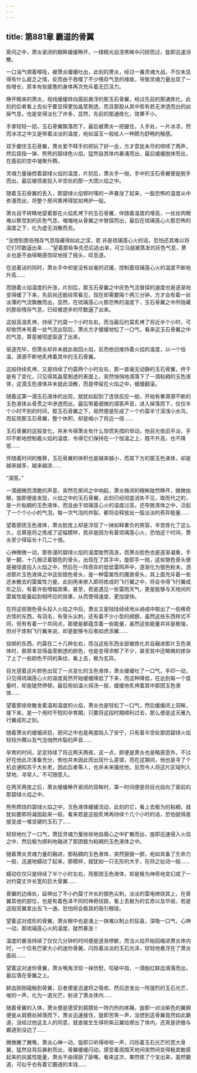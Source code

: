 ```yaml
---
---
---
```

title: 第881章 霸道的骨翼
---



房间之中，萧炎紧闭的眼眸缓缓睁开，一缕精光自漆黑眸中闪掠而过，旋即迅速消散。

一口浊气顺着喉咙，被萧炎缓缓吐出，此刻的萧炎，经过一番灵魂大战，不仅未显得有什么疲乏之情，反而由于吞噬了不少残存气息的缘故，导致灵魂力量出现了一些增长，原本有些疲惫的身体再次充斥着无匹活力。

睁开眼来的萧炎，视线缓缓转向面前悬浮的那玉石骨翼，经过先前的那通炼化，此刻的后者看上去似乎要显得更加晶莹剔透，而且那股从其中若有若无渗透而出的凶戾气息，也是变得淡化了许多，显然，先前的那通炼化，效果不小。

手掌轻轻一招，玉石骨翼飘落而下，最后被萧炎一把握住，入手处，一片冰凉，然而冰凉之中又是带着淡淡的温度，宛如温玉一般给人一种颇为舒畅的触感。

双手握住玉石骨翼，萧炎爱不释手的把玩了好一会，方才意犹未尽的啧啧了两声，然后屈指一弹，熊熊的碧绿色火焰，猛然自其体内暴涌而出，最后缓缓脱体而出，在面前的空中凝聚升腾。

灵魂力量操控着碧绿火焰的温度，片刻后，萧炎手一抛，手中的玉石骨翼便是脱手而出，最后被径直投入半空处的那一大团火焰之中。

随着玉石骨翼的丢入，那碧绿火焰顿时噗的一声暴涨了起来，一股恐怖的温度从中弥漫而出，将整个房间熏烤得犹如烤炉一般。

萧炎目不转睛地望着那在火焰炙烤下的玉石骨翼，伴随着温度的增高，一丝丝肉眼难以察觉到的灰色气息，嗤嗤地从骨翼之中冒探而出，最后在琉璃莲心火那恐怖的温度之下，化为虚无消散而去。

“没想到那些残存气息隐藏得如此之深，若 非是琉璃莲心火的话，恐怕还其难以将它们尽数逼出来……”望着那些争先恐后逃出来，可立马就被蒸发的灰色气息，萧炎也是不由得略感惊叹地摇了摇头，叹息道。

在说着话的同时，萧炎手中却是没有丝毫的迟缓，控制着琉璃莲心火的温度不断地升高……

而随着火焰温度的升涨，片刻后，那玉石骨翼之中灰色气流冒探的速度也是逐渐地变得缓了下来，先前尚还能经常看见，现在却需要隔个两三分钟，方才会有着一丝淡薄的气流飘散而出，显然，在琉璃莲心火那恐怖的温度下，玉石骨翼之中所隐藏的那些残存气息，已经被逐步的尽数逼了出来。

这般高温炙烤，持续了约莫一个小时左右，而当最后约莫炙烤了将近半个小时，可却依然未有着一丝气流出现后，萧炎方才缓缓地松了一口气，看来这玉石骨翼之中的气息，算是被彻底驱逐了出来。

驱逐完毕，但萧炎却并未就此收回火焰，反而依旧维持着火焰的温度，以一个恒温，源源不断地炙烤着其中的玉石骨翼。

这般持续炙烤，又是持续了约莫两个小时左右，那一直毫无动静的玉石骨翼，终于是有了变化，只见得其晶莹剔透的表面上，突然悄悄地滴落下了一滴粘稠的玉色液体，这滴玉色液体并未就此消散，而是停留在火焰之中，缓缓翻滚。

随着这第一滴玉石液体的出现，就犹如起到了连锁反应一般，开始有眷源源不断的玉色液体从骨贯之中渗透而出，最后带着细微的滴答声音，进入掉落而下，仅仅半个小时不到的时间，那玉石骨翼之下，局然便是形成了一个约莫半寸深浅小水沟，而反观那玉石骨翼，整个休积，却是缩小了将近一倍……

玉石骨翼的这般变化，并未令得萧炎有什么惊慌失措的举动，他目光依旧平淡，手印不断地控制着火焰的温度，令得它们保持在一个恒温之上，既不升高，也不降低……

伴随着时间的推移，玉石骨翼的体积也是越来越小，而其下方的那玉色液体，却是越来越多，越来越浓……

“滴答。”

一滴细微而清脆的声音，突然在房间之中响起，萧炎微闭的眼眸陡然睁开，微微抬眼，旋即便是发现，火焰之中的玉石骨翼，此刻已经彻底消失不见，取而代之的，是一片粘稠的玉色液体，而且由于琉璃莲心火的温度过高，还导致液体之中，泛起了一个个小小的气泡，每一次气泡的炸裂，都将会释放出一股淡淡的奇异能量……

望着那团玉色液体，萧炎脸庞上却是浮现了一抹如释重负的笑容，辛苦炼化了这么久，总算是将之炼成了这幅模样，若非是因为有着琉璃莲心火，恐怕这个时间，萧炎至少得延长十几二十倍。

心神微微一动，那弥漫的碧绿火焰的温度陡然高涨，而萧炎脸色也是逐渐凝重，手掌一翻，十几根泛着银色的骨头，出现在了其手中，旋即手一抛，这些银色骨头便是被径直投入火焰之中，然后在一阵奇异的低低雷鸣声中，逐渐化为银色粉末，洒进那片玉色液体之中这些银色骨头，是一种雷属性的魔兽骨头，其上面充斥着一些还未散去的雷属性力量，此刻用来掺入即将炼成的飞行翼之中，将会令得飞行翼成形之后，有着许些增幅效果，甚至，若是遇见一些雷雨天气，更是能够与天地间的雷属性能量起到相呼应的效果，从而使得速度，更加提快。

在将这些银色骨头投入火焰之中后，萧炎又是陆陆续续地从纳戒中取出了一些稀奇古怪的东西，有羽毛，有骨头尖刺，还有着不少小型的翅膀，虽然这些东西样式不同，但有有着一个共同点，那便是都蕴含着一些能量，虽然这些能量并非是极强，但对于炼制飞行翼来说，却是能够令后者如虎添翼……

投掷的东西，约莫在二十几种左右，而当这些东西全部被炼化并且融进那片玉色液体时，那原本显得晶莹剔透的颜色，也是变得浓郁了不少，甚至其中还略微的掺杂了上了一些颜色不同的条纹，看上去，极为玄异。

目光望着这片颜色出现了一点变化的玉色液体，萧炎缓缓吐了一口气，手印一动，只见得琉璃莲心火的温度竟然开始缓缓降低了下来，而这种降低，在达到每一个度量时，却是陡然停顿，最后宛如温火炖汤一般，缓缓地炙烤着其中那团玉色液体……

望着那徐徐散发着温和温度的火焰，萧炎也是轻松了一口气，然后缓缓闭上双眸，接下来，是一个用时不短的孕育期，只要将这段时期顺利过去，那么便是这天雁九行翼成形之刻。

随着萧炎的缓缓闭目，房间之中也是再度陷入了安宁，只有着半空处那团碧绿火焰轻轻升腾以及气泡悄然炸裂的声音……

孕育的时间，足足持续了将近两天两夜，这一点，即便是萧炎也是略感意外，不过好在他此次准备充分，倒也并未因此而出现什么差错，而在这期间，他也是寻了个机会通知苏千大长老，因此后者等人，也并未来骚扰他，反而令人将这片区域列入禁地，寻常人，不可随意入。

在两天两夜之后，萧炎缓缓睁开紧闭的双眸时，第一时间便是将目光投向了面前的那碧绿火焰之中。

熊熊燃烧的碧绿火焰之中，玉色液体缓缓流动，此刻的它，看上去极为的粘稠，就犹如要即将凝固起来一般，看来若是这般炙烤再持续个几个小时的话，恐怕就得直接变成一堆坚硬的玉石了……

轻轻地吐了一口气，萧廷灵魂力量徐徐地自眉心之中扩散而出，旋即迅速侵入火焰之中，然后极为顺利地融进了那团极为粘稠的玉色液体之中。

随着萧炎灵魂力量的融进，那粘稠的玉色液体，突然狠狠一颤，宛如具备了生命力一般，迅速地蠕动了起来，那模样，就犹如一只无形的大手，在将之扯动一般……

蠕动仅仅只是持续了半个小时左右，而那团玉色液体，却是极为神奇地变幻成了一对约莫丈许长宽的巨大骨翼……

骨翼的边缘处，延伸出了不小约莫寸许长的银色尖刺，淡淡的雷电缭绕其上，在骨翼其他的部位，也是有着色泽不同的神奇纹路，看上去极为的玄奇以及华丽，若是这般双翼拿出去飞一通，恐怕将会极其的吸引眼球。

望着这对成形的骨翼，萧炎眼中也是涌上一抹难以制止的狂喜，深吸一口气，心神一动，那琉璃莲心火的温度，陡然暴涨！

温度的暴涨持续了仅仅几分钟的时间便是逐渐停歇，而当火焰开始回缩进萧炎体内时，一个仅有巴掌大小的迷你骨翼，闪烁着淡淡的玉石光泽，轻轻地悬浮在了萧炎面前……

望着这对迷你骨翼，萧炎嘴角浮现一抹欣慰，咬破中指，一滴殷红鲜血滴落而出，最后落在骨翼之上。

鲜血刚刚碰触到骨翼，后者便是迅速将之吸收，然后迸发出一阵强烈的玉石光芒，唆的一声，化为一道光芒，射进了萧炎体内……

随着骨翼的入体，萧炎便是感受到肩膀处一阵灼热的疼痛，旋即一对淡紫色的翼翅便是从肩膀处掉落而下，萧炎迅速接住，旋即苦笑一声，没想到这骨翼竟然如此霸道，没经过他这主人的同意，就直接生生得将紫云翼给撵出了体内，还真是骄傲与霸道到没边了……

微微撇了撇嘴，萧炎心神一动，旋即只听得哧啦一声，闪烁着玉石光芒的宽大骨翼，猛然自背后暴射而出，骨翼缓缓闪动，感受着周围天地间突然间变得极其敏感起来的风属性能量，萧炎不由得舔了舔嘴，看来这次，果然炼了个宝出来，虽然霸道，可似乎也有着它霸道的本钱……